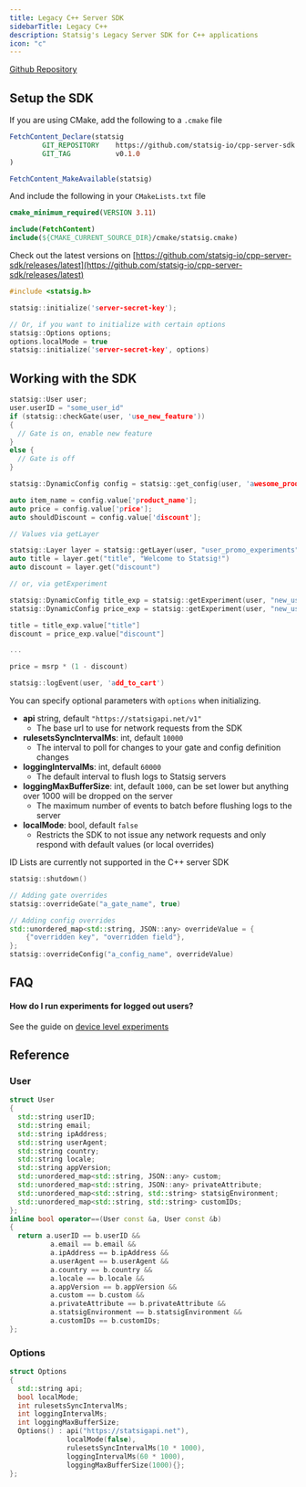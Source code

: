 ```yaml
---
title: Legacy C++ Server SDK
sidebarTitle: Legacy C++
description: Statsig's Legacy Server SDK for C++ applications
icon: "c"
---
```



[Github Repository](https://github.com/statsig-io/cpp-server-sdk)

## Setup the SDK

<Steps>
<Step title="Install the SDK">

If you are using CMake, add the following to a `.cmake` file

```cmake
FetchContent_Declare(statsig
        GIT_REPOSITORY    https://github.com/statsig-io/cpp-server-sdk.git
        GIT_TAG           v0.1.0
)

FetchContent_MakeAvailable(statsig)
```

And include the following in your `CMakeLists.txt` file

```cmake
cmake_minimum_required(VERSION 3.11)

include(FetchContent)
include(${CMAKE_CURRENT_SOURCE_DIR}/cmake/statsig.cmake)
```

Check out the latest versions on [https://github.com/statsig-io/cpp-server-sdk/releases/latest](https://github.com/statsig-io/cpp-server-sdk/releases/latest)

</Step>
<Step title="Initialize the SDK">
<InitializationWarning/>

```cpp
#include <statsig.h>

statsig::initialize('server-secret-key');

// Or, if you want to initialize with certain options
statsig::Options options;
options.localMode = true
statsig::initialize('server-secret-key', options)
```

<InitializationFooter/>
</Step>
</Steps>

## Working with the SDK

<CheckGateIntro/>

```cpp
statsig::User user;
user.userID = "some_user_id"
if (statsig::checkGate(user, 'use_new_feature'))
{
  // Gate is on, enable new feature
}
else {
  // Gate is off
}
```

<GetDynamicConfigIntro/>

```cpp
statsig::DynamicConfig config = statsig::get_config(user, 'awesome_product_details')

auto item_name = config.value['product_name'];
auto price = config.value['price'];
auto shouldDiscount = config.value['discount'];
```

<GetExperimentIntro/>

```cpp
// Values via getLayer

statsig::Layer layer = statsig::getLayer(user, "user_promo_experiments")
auto title = layer.get("title", "Welcome to Statsig!")
auto discount = layer.get("discount")

// or, via getExperiment

statsig::DynamicConfig title_exp = statsig::getExperiment(user, "new_user_promo_title")
statsig::DynamicConfig price_exp = statsig::getExperiment(user, "new_user_promo_price")

title = title_exp.value["title"]
discount = price_exp.value["discount"]

...

price = msrp * (1 - discount)


```

<LogEventIntro/>

```cpp
statsig::logEvent(user, 'add_to_cart')
```

<LogEventFooter/>

<StatsigUserIntro/>
<PrivateAttributesIntro/>

<StatsigOptionsIntro/>

You can specify optional parameters with `options` when initializing.

- **api** string, default `"https://statsigapi.net/v1"`
  - The base url to use for network requests from the SDK
- **rulesetsSyncIntervalMs**: int, default `10000`
  - The interval to poll for changes to your gate and config definition changes
- **loggingIntervalMs**: int, default `60000`
  - The default interval to flush logs to Statsig servers
- **loggingMaxBufferSize**: int, default `1000`, can be set lower but anything over 1000 will be dropped on the server
  - The maximum number of events to batch before flushing logs to the server
- **localMode**: bool, default `false`
  - Restricts the SDK to not issue any network requests and only respond with default values (or local overrides)

<Info>
ID Lists are currently not supported in the C++ server SDK
</Info>

<ShutdownIntro/>

```cpp
statsig::shutdown()
```

<LocalOverridesIntro/>

```cpp
// Adding gate overrides
statsig::overrideGate("a_gate_name", true)

// Adding config overrides
std::unordered_map<std::string, JSON::any> overrideValue = {
    {"overridden key", "overridden field"},
};
statsig::overrideConfig("a_config_name", overrideValue)
```

## FAQ

#### How do I run experiments for logged out users?

See the guide on [device level experiments](/guides/first-device-level-experiment)

## Reference

### User

```cpp
struct User
{
  std::string userID;
  std::string email;
  std::string ipAddress;
  std::string userAgent;
  std::string country;
  std::string locale;
  std::string appVersion;
  std::unordered_map<std::string, JSON::any> custom;
  std::unordered_map<std::string, JSON::any> privateAttribute;
  std::unordered_map<std::string, std::string> statsigEnvironment;
  std::unordered_map<std::string, std::string> customIDs;
};
inline bool operator==(User const &a, User const &b)
{
  return a.userID == b.userID &&
          a.email == b.email &&
          a.ipAddress == b.ipAddress &&
          a.userAgent == b.userAgent &&
          a.country == b.country &&
          a.locale == b.locale &&
          a.appVersion == b.appVersion &&
          a.custom == b.custom &&
          a.privateAttribute == b.privateAttribute &&
          a.statsigEnvironment == b.statsigEnvironment &&
          a.customIDs == b.customIDs;
};
```

### Options

```cpp
struct Options
{
  std::string api;
  bool localMode;
  int rulesetsSyncIntervalMs;
  int loggingIntervalMs;
  int loggingMaxBufferSize;
  Options() : api("https://statsigapi.net"),
              localMode(false),
              rulesetsSyncIntervalMs(10 * 1000),
              loggingIntervalMs(60 * 1000),
              loggingMaxBufferSize(1000){};
};
```

